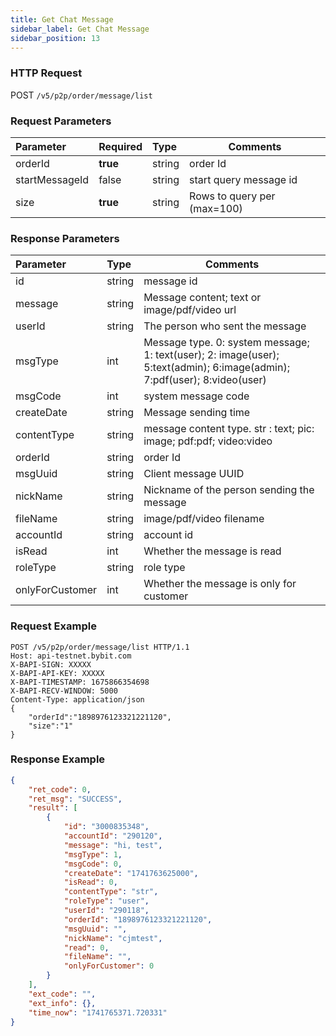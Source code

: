 ```yaml
---
title: Get Chat Message
sidebar_label: Get Chat Message
sidebar_position: 13
---
```


### HTTP Request
POST `/v5/p2p/order/message/list`

### Request Parameters
| Parameter | Required | Type | Comments|
|:----- |:-------|:-----|------ |
|orderId|<b>true</b> |string |order Id |
|startMessageId|false |string |start query message id|
|size|<b>true</b> |string |Rows to query per (max=100) |


### Response Parameters
| Parameter | Type | Comments|
|:----- |:-----|----- |
|id |string |message id |
|message |string |Message content; text or image/pdf/video url |
|userId |string |The person who sent the message|
|msgType |int |Message type. 0: system message; 1: text(user); 2: image(user); 5:text(admin); 6:image(admin); 7:pdf(user); 8:video(user)|
|msgCode |int |system message code|
|createDate |string |Message sending time|
|contentType |string |message content type. str : text; pic: image; pdf:pdf; video:video|
|orderId |string |order Id |
|msgUuid |string |Client message UUID|
|nickName |string |Nickname of the person sending the message|
|fileName |string |image/pdf/video filename|
|accountId |string |account id |
|isRead |int |Whether the message is read |
|roleType |string |role type |
|onlyForCustomer|int |Whether the message is only for customer |


### Request Example

```http
POST /v5/p2p/order/message/list HTTP/1.1
Host: api-testnet.bybit.com
X-BAPI-SIGN: XXXXX
X-BAPI-API-KEY: XXXXX
X-BAPI-TIMESTAMP: 1675866354698
X-BAPI-RECV-WINDOW: 5000
Content-Type: application/json
{
    "orderId":"1898976123321221120",
    "size":"1"
}
```

### Response Example

```json
{
    "ret_code": 0,
    "ret_msg": "SUCCESS",
    "result": [
        {
            "id": "3000835348",
            "accountId": "290120",
            "message": "hi, test",
            "msgType": 1,
            "msgCode": 0,
            "createDate": "1741763625000",
            "isRead": 0,
            "contentType": "str",
            "roleType": "user",
            "userId": "290118",
            "orderId": "1898976123321221120",
            "msgUuid": "",
            "nickName": "cjmtest",
            "read": 0,
            "fileName": "",
            "onlyForCustomer": 0
        }
    ],
    "ext_code": "",
    "ext_info": {},
    "time_now": "1741765371.720331"
}
```
